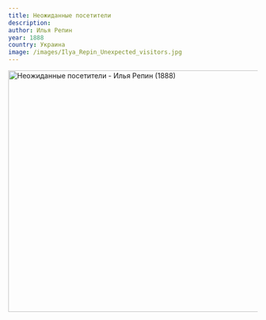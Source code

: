 ```yaml
---
title: Неожиданные посетители
description:
author: Илья Репин
year: 1888
country: Украина
image: /images/Ilya_Repin_Unexpected_visitors.jpg
---
```


<Image className="w-full" width="1080" height="489" src="/images/Ilya_Repin_Unexpected_visitors.jpg"
       alt="Неожиданные посетители - Илья Репин (1888)"
       caption="Неожиданные посетители - Илья Репин (1888)"/>
